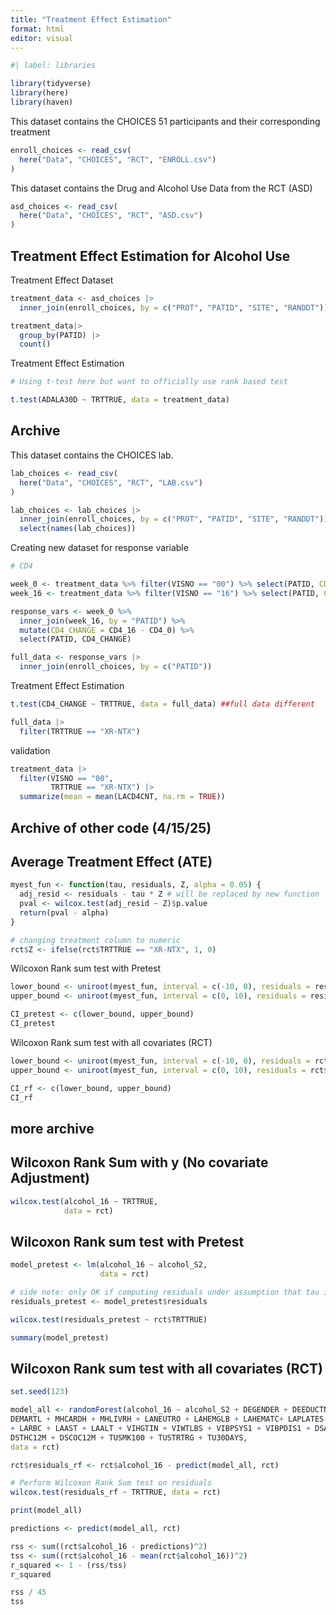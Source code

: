 ```yaml
---
title: "Treatment Effect Estimation"
format: html
editor: visual
---
```


```r
#| label: libraries

library(tidyverse)
library(here)
library(haven)
```

This dataset contains the CHOICES 51 participants and their corresponding treatment

```r
enroll_choices <- read_csv(
  here("Data", "CHOICES", "RCT", "ENROLL.csv")
)
```

This dataset contains the Drug and Alcohol Use Data from the RCT (ASD)

```r
asd_choices <- read_csv(
  here("Data", "CHOICES", "RCT", "ASD.csv")
)
```

## Treatment Effect Estimation for Alcohol Use

Treatment Effect Dataset

```r
treatment_data <- asd_choices |>
  inner_join(enroll_choices, by = c("PROT", "PATID", "SITE", "RANDDT")) 

treatment_data|>
  group_by(PATID) |>
  count()
```

Treatment Effect Estimation

```r
# Using t-test here but want to officially use rank based test

t.test(ADALA30D ~ TRTTRUE, data = treatment_data)
```

## Archive

This dataset contains the CHOICES lab.

```r
lab_choices <- read_csv(
  here("Data", "CHOICES", "RCT", "LAB.csv")
)

lab_choices <- lab_choices |>
  inner_join(enroll_choices, by = c("PROT", "PATID", "SITE", "RANDDT")) |>
  select(names(lab_choices))
```

Creating new dataset for response variable

```r
# CD4

week_0 <- treatment_data %>% filter(VISNO == "00") %>% select(PATID, CD4_0 = LACD4CNT)
week_16 <- treatment_data %>% filter(VISNO == "16") %>% select(PATID, CD4_16 = LACD4CNT)

response_vars <- week_0 %>%
  inner_join(week_16, by = "PATID") %>%
  mutate(CD4_CHANGE = CD4_16 - CD4_0) %>%
  select(PATID, CD4_CHANGE)
```

```r
full_data <- response_vars |>
  inner_join(enroll_choices, by = c("PATID")) 
```

Treatment Effect Estimation

```r
t.test(CD4_CHANGE ~ TRTTRUE, data = full_data) ##full data different
```

```r
full_data |>
  filter(TRTTRUE == "XR-NTX")
```

validation

```r
treatment_data |>
  filter(VISNO == "00",
         TRTTRUE == "XR-NTX") |>
  summarize(mean = mean(LACD4CNT, na.rm = TRUE))

```

## Archive of other code (4/15/25)

## Average Treatment Effect (ATE)
```r
myest_fun <- function(tau, residuals, Z, alpha = 0.05) {
  adj_resid <- residuals - tau * Z # will be replaced by new function
  pval <- wilcox.test(adj_resid ~ Z)$p.value
  return(pval - alpha)
}
```

```r
# changing treatment column to numeric
rct$Z <- ifelse(rct$TRTTRUE == "XR-NTX", 1, 0)
```


Wilcoxon Rank sum test with Pretest
```r
lower_bound <- uniroot(myest_fun, interval = c(-10, 0), residuals = residuals_pretest, Z = rct$Z)$root
upper_bound <- uniroot(myest_fun, interval = c(0, 10), residuals = residuals_pretest, Z = rct$Z)$root

CI_pretest <- c(lower_bound, upper_bound)
CI_pretest
```

Wilcoxon Rank sum test with all covariates (RCT)
```r
lower_bound <- uniroot(myest_fun, interval = c(-10, 0), residuals = rct$residuals_rf, Z = rct$Z)$root
upper_bound <- uniroot(myest_fun, interval = c(0, 10), residuals = rct$residuals_rf, Z = rct$Z)$root

CI_rf <- c(lower_bound, upper_bound)
CI_rf
```


## more archive
## Wilcoxon Rank Sum with y (No covariate Adjustment)
```r
wilcox.test(alcohol_16 ~ TRTTRUE,
            data = rct)
```

## Wilcoxon Rank sum test with Pretest

```r
model_pretest <- lm(alcohol_16 ~ alcohol_S2, 
                    data = rct)

# side note: only OK if computing residuals under assumption that tau is 0
residuals_pretest <- model_pretest$residuals 

wilcox.test(residuals_pretest ~ rct$TRTTRUE)
```

```r
summary(model_pretest)
```

## Wilcoxon Rank sum test with all covariates (RCT)

```r
set.seed(123)

model_all <- randomForest(alcohol_16 ~ alcohol_S2 + DEGENDER + DEEDUCTN_recode +
DEMARTL + MHCARDH + MHLIVRH + LANEUTRO + LAHEMGLB + LAHEMATC+ LAPLATES + LAWBC +
+ LARBC + LAAST + LAALT + VIHGTIN + VIWTLBS + VIBPSYS1 + VIBPDIS1 + DSALC12M +
DSTHC12M + DSCOC12M + TUSMK100 + TUSTRTRG + TU30DAYS,
data = rct)

rct$residuals_rf <- rct$alcohol_16 - predict(model_all, rct)

# Perform Wilcoxon Rank Sum test on residuals
wilcox.test(residuals_rf ~ TRTTRUE, data = rct)
```


```r
print(model_all)
```

```r
predictions <- predict(model_all, rct)

rss <- sum((rct$alcohol_16 - predictions)^2)  
tss <- sum((rct$alcohol_16 - mean(rct$alcohol_16))^2)  
r_squared <- 1 - (rss/tss)
r_squared

rss / 45
tss 
```